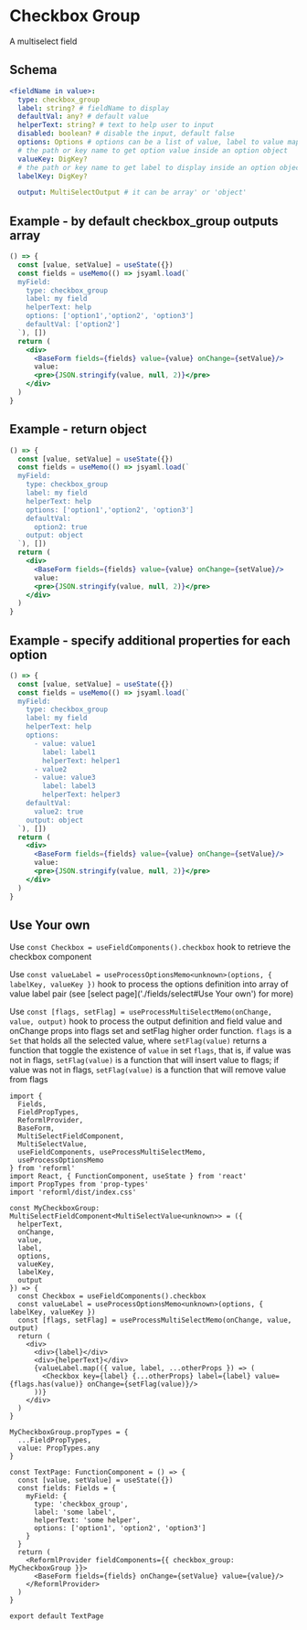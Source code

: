 
# Checkbox Group

A multiselect field

## Schema

```yml
<fieldName in value>:
  type: checkbox_group
  label: string? # fieldName to display
  defaultVal: any? # default value
  helperText: string? # text to help user to input
  disabled: boolean? # disable the input, default false
  options: Options # options can be a list of value, label to value map, or list of any object
  # the path or key name to get option value inside an option object
  valueKey: DigKey?
  # the path or key name to get label to display inside an option object
  labelKey: DigKey?

  output: MultiSelectOutput # it can be array' or 'object'
```

## Example - by default checkbox_group outputs array

```jsx live=true
() => {
  const [value, setValue] = useState({})
  const fields = useMemo(() => jsyaml.load(`
  myField:
    type: checkbox_group
    label: my field
    helperText: help
    options: ['option1','option2', 'option3']
    defaultVal: ['option2']
  `), [])
  return (
    <div>
      <BaseForm fields={fields} value={value} onChange={setValue}/>
      value:
      <pre>{JSON.stringify(value, null, 2)}</pre>
    </div>
  )
}
```

## Example - return object

```jsx live=true
() => {
  const [value, setValue] = useState({})
  const fields = useMemo(() => jsyaml.load(`
  myField:
    type: checkbox_group
    label: my field
    helperText: help
    options: ['option1','option2', 'option3']
    defaultVal:
      option2: true
    output: object
  `), [])
  return (
    <div>
      <BaseForm fields={fields} value={value} onChange={setValue}/>
      value:
      <pre>{JSON.stringify(value, null, 2)}</pre>
    </div>
  )
}
```

## Example - specify additional properties for each option

```jsx live=true
() => {
  const [value, setValue] = useState({})
  const fields = useMemo(() => jsyaml.load(`
  myField:
    type: checkbox_group
    label: my field
    helperText: help
    options:
      - value: value1
        label: label1
        helperText: helper1
      - value2
      - value: value3
        label: label3
        helperText: helper3
    defaultVal:
      value2: true
    output: object
  `), [])
  return (
    <div>
      <BaseForm fields={fields} value={value} onChange={setValue}/>
      value:
      <pre>{JSON.stringify(value, null, 2)}</pre>
    </div>
  )
}
```


## Use Your own

Use `const Checkbox = useFieldComponents().checkbox` hook to retrieve the checkbox component

Use `const valueLabel = useProcessOptionsMemo<unknown>(options, { labelKey, valueKey })` hook to process the options definition into array of value label pair (see [select page]('./fields/select#Use Your own') for more)

Use `const [flags, setFlag] = useProcessMultiSelectMemo(onChange, value, output)` hook to process the output definition and field value and onChange props into flags set and setFlag higher order function.
`flags` is a `Set` that holds all the selected value, where `setFlag(value)` returns a function that toggle the existence of `value` in set `flags`,
that is, if value was not in flags, `setFlag(value)` is a function that will insert value to flags;
if value was not in flags, `setFlag(value)` is a function that will remove value from flags


```tsx
import {
  Fields,
  FieldPropTypes,
  ReformlProvider,
  BaseForm,
  MultiSelectFieldComponent,
  MultiSelectValue,
  useFieldComponents, useProcessMultiSelectMemo,
  useProcessOptionsMemo
} from 'reforml'
import React, { FunctionComponent, useState } from 'react'
import PropTypes from 'prop-types'
import 'reforml/dist/index.css'

const MyCheckboxGroup: MultiSelectFieldComponent<MultiSelectValue<unknown>> = ({
  helperText,
  onChange,
  value,
  label,
  options,
  valueKey,
  labelKey,
  output
}) => {
  const Checkbox = useFieldComponents().checkbox
  const valueLabel = useProcessOptionsMemo<unknown>(options, { labelKey, valueKey })
  const [flags, setFlag] = useProcessMultiSelectMemo(onChange, value, output)
  return (
    <div>
      <div>{label}</div>
      <div>{helperText}</div>
      {valueLabel.map(({ value, label, ...otherProps }) => (
        <Checkbox key={label} {...otherProps} label={label} value={flags.has(value)} onChange={setFlag(value)}/>
      ))}
    </div>
  )
}

MyCheckboxGroup.propTypes = {
  ...FieldPropTypes,
  value: PropTypes.any
}

const TextPage: FunctionComponent = () => {
  const [value, setValue] = useState({})
  const fields: Fields = {
    myField: {
      type: 'checkbox_group',
      label: 'some label',
      helperText: 'some helper',
      options: ['option1', 'option2', 'option3']
    }
  }
  return (
    <ReformlProvider fieldComponents={{ checkbox_group: MyCheckboxGroup }}>
      <BaseForm fields={fields} onChange={setValue} value={value}/>
    </ReformlProvider>
  )
}

export default TextPage
```
